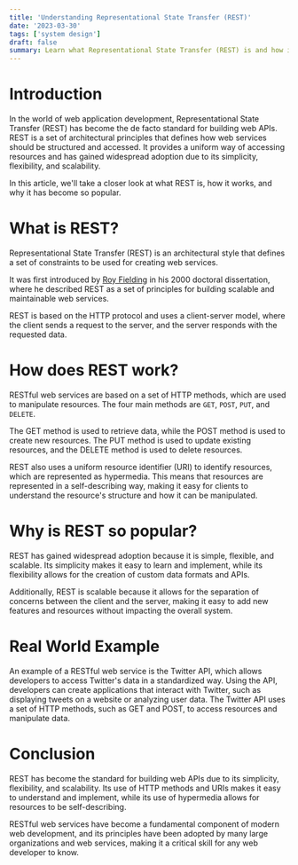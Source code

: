```yaml
---
title: 'Understanding Representational State Transfer (REST)'
date: '2023-03-30'
tags: ['system design']
draft: false
summary: Learn what Representational State Transfer (REST) is and how it has become the de facto standard for building web APIs today.
---
```


# Introduction

In the world of web application development, Representational State Transfer (REST) has become the de facto standard for building web APIs. REST is a set of architectural principles that defines how web services should be structured and accessed. It provides a uniform way of accessing resources and has gained widespread adoption due to its simplicity, flexibility, and scalability.

In this article, we'll take a closer look at what REST is, how it works, and why it has become so popular.

# What is REST?

Representational State Transfer (REST) is an architectural style that defines a set of constraints to be used for creating web services.

It was first introduced by [Roy Fielding](https://en.wikipedia.org/wiki/Roy_Fielding) in his 2000 doctoral dissertation, where he described REST as a set of principles for building scalable and maintainable web services.

REST is based on the HTTP protocol and uses a client-server model, where the client sends a request to the server, and the server responds with the requested data.

# How does REST work?

RESTful web services are based on a set of HTTP methods, which are used to manipulate resources. The four main methods are `GET`, `POST`, `PUT`, and `DELETE`.

The GET method is used to retrieve data, while the POST method is used to create new resources. The PUT method is used to update existing resources, and the DELETE method is used to delete resources.

REST also uses a uniform resource identifier (URI) to identify resources, which are represented as hypermedia. This means that resources are represented in a self-describing way, making it easy for clients to understand the resource's structure and how it can be manipulated.

# Why is REST so popular?

REST has gained widespread adoption because it is simple, flexible, and scalable. Its simplicity makes it easy to learn and implement, while its flexibility allows for the creation of custom data formats and APIs.

Additionally, REST is scalable because it allows for the separation of concerns between the client and the server, making it easy to add new features and resources without impacting the overall system.

# Real World Example

An example of a RESTful web service is the Twitter API, which allows developers to access Twitter's data in a standardized way. Using the API, developers can create applications that interact with Twitter, such as displaying tweets on a website or analyzing user data. The Twitter API uses a set of HTTP methods, such as GET and POST, to access resources and manipulate data.

# Conclusion

REST has become the standard for building web APIs due to its simplicity, flexibility, and scalability. Its use of HTTP methods and URIs makes it easy to understand and implement, while its use of hypermedia allows for resources to be self-describing.

RESTful web services have become a fundamental component of modern web development, and its principles have been adopted by many large organizations and web services, making it a critical skill for any web developer to know.
